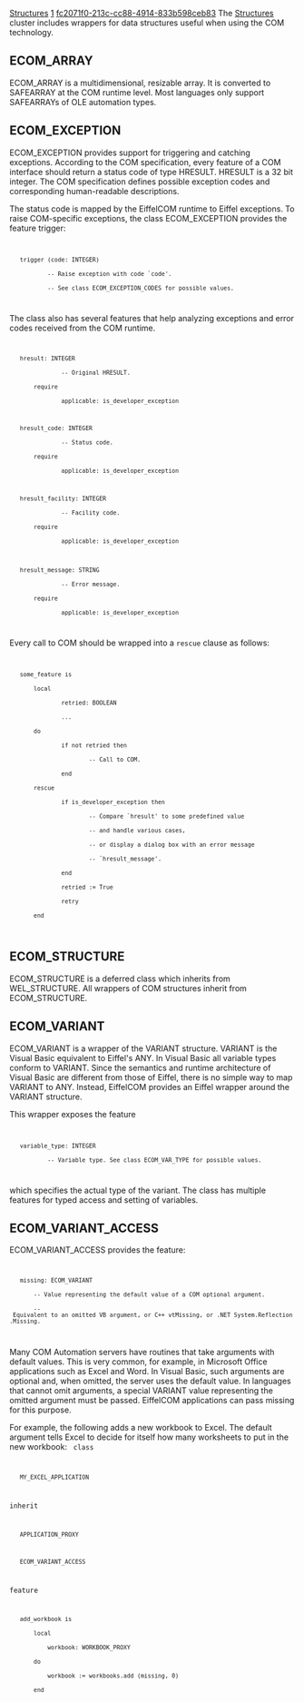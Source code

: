 [[Property:title|Structures]]
[[Property:weight|1]]
[[Property:uuid|fc2071f0-213c-cc88-4914-833b598ceb83]]
The [[ref:libraries/com/reference/index|Structures]]  cluster includes wrappers for data structures useful when using the COM technology. 

==ECOM_ARRAY==

ECOM_ARRAY is a multidimensional, resizable array. It is converted to SAFEARRAY at the COM runtime level. Most languages only support SAFEARRAYs of OLE automation types. 

==ECOM_EXCEPTION==

ECOM_EXCEPTION provides support for triggering and catching exceptions. According to the COM specification, every feature of a COM interface should return a status code of type HRESULT. HRESULT is a 32 bit integer. The COM specification defines possible exception codes and corresponding human-readable descriptions. 

The status code is mapped by the EiffelCOM runtime to Eiffel exceptions. To raise COM-specific exceptions, the class ECOM_EXCEPTION provides the feature <eiffel>trigger</eiffel>: 
<code>
	trigger (code: INTEGER)
      		-- Raise exception with code `code'.
      		-- See class ECOM_EXCEPTION_CODES for possible values.
		</code>

The class also has several features that help analyzing exceptions and error codes received from the COM runtime. 
<code>
	hresult: INTEGER
       			-- Original HRESULT.
   		require
       			applicable: is_developer_exception

	hresult_code: INTEGER
       			-- Status code.
   		require
       			applicable: is_developer_exception

	hresult_facility: INTEGER
       			-- Facility code.
   		require
       			applicable: is_developer_exception

	hresult_message: STRING
       			-- Error message.
   		require
       			applicable: is_developer_exception
		</code>

Every call to COM should be wrapped into a <code> rescue </code> clause as follows: 
<code>
	some_feature is
   		local
      			retried: BOOLEAN
      			...
   		do
        		if not retried then
            			-- Call to COM.
        		end
   		rescue
        		if is_developer_exception then
            			-- Compare `hresult' to some predefined value
            			-- and handle various cases,
            			-- or display a dialog box with an error message
            			-- `hresult_message'.
        		end
		        retried := True
		        retry
		end
		</code>

==ECOM_STRUCTURE==

ECOM_STRUCTURE is a deferred class which inherits from WEL_STRUCTURE. All wrappers of COM structures inherit from ECOM_STRUCTURE. 

==ECOM_VARIANT==

ECOM_VARIANT is a wrapper of the VARIANT structure. VARIANT is the Visual Basic equivalent to Eiffel's <eiffel>ANY</eiffel>. In Visual Basic all variable types conform to VARIANT. Since the semantics and runtime architecture of Visual Basic are different from those of Eiffel, there is no simple way to map VARIANT to ANY. Instead, EiffelCOM provides an Eiffel wrapper around the VARIANT structure. 

This wrapper exposes the feature 
<code>
	variable_type: INTEGER
        	-- Variable type. See class ECOM_VAR_TYPE for possible values. 
		</code>

which specifies the actual type of the variant. The class has multiple features for typed access and setting of variables. 

==ECOM_VARIANT_ACCESS==

<eiffel>ECOM_VARIANT_ACCESS</eiffel> provides the feature: 
<code>
	missing: ECOM_VARIANT
		-- Value representing the default value of a COM optional argument.
		-- Equivalent to an omitted VB argument, or C++ vtMissing, or .NET System.Reflection.Missing.
</code>

Many COM Automation servers have routines that take arguments with default values. This is very common, for example, in Microsoft Office applications such as Excel and Word. In Visual Basic, such arguments are optional and, when omitted, the server uses the default value. In languages that cannot omit arguments, a special VARIANT value representing the omitted argument must be passed. EiffelCOM applications can pass missing for this purpose. 

For example, the following adds a new workbook to Excel. The default argument tells Excel to decide for itself how many worksheets to put in the new workbook: 
<code>
class
	MY_EXCEL_APPLICATION

inherit
	APPLICATION_PROXY

	ECOM_VARIANT_ACCESS

feature

	add_workbook is
		local
			workbook: WORKBOOK_PROXY
		do
			workbook := workbooks.add (missing, 0)
		end
</code>




